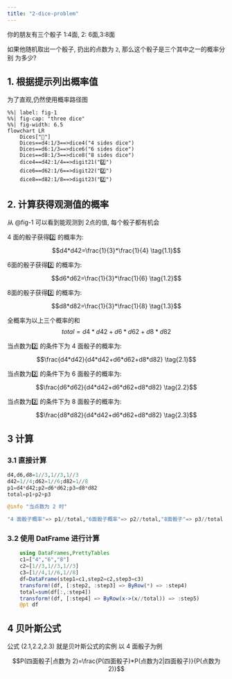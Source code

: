 ```yaml
---
title: "2-dice-problem"
---
```


:::{.callout-note title="简介"}
你的朋友有三个骰子 1:4面, 2: 6面,3:8面

如果他随机取出一个骰子, 扔出的点数为 `2`, 那么这个骰子是三个其中之一的概率分别
为多少?
:::


## 1. 根据提示列出概率值
为了直观,仍然使用概率路径图

```mermaid
%%| label: fig-1
%%| fig-cap: "three dice"
%%| fig-width: 6.5
flowchart LR
    Dices["🎲"]
    Dices==d4:1/3==>dice4("4 sides dice")
    Dices==d6:1/3==>dice6("6 sides dice")
    Dices==d8:1/3==>dice8("8 sides dice")
    dice4==d42:1/4==>digit21("2️⃣")
    dice6==d62:1/6==>digit22("2️⃣")
    dice8==d82:1/8==>digit23("2️⃣")
```

## 2. 计算获得观测值的概率

从 @fig-1 可以看到能观测到 2点的值, 每个骰子都有机会

4 面的骰子获得2️⃣ 的概率为:
$$d4*d42=\frac{1}{3}*\frac{1}{4} \tag{1.1}$$

6面的骰子获得2️⃣ 的概率为:
$$d6*d62=\frac{1}{3}*\frac{1}{6} \tag{1.2}$$


8面的骰子获得2️⃣ 的概率为:
$$d8*d82=\frac{1}{3}*\frac{1}{8} \tag{1.3}$$


全概率为以上三个概率的和
$$total=d4*d42+d6*d62+d8*d82$$

当点数为2️⃣ 的条件下为 4 面骰子的概率为:
$$\frac{d4*d42}{d4*d42+d6*d62+d8*d82} \tag{2.1}$$

当点数为2️⃣ 的条件下为 6 面骰子的概率为:
$$\frac{d6*d62}{d4*d42+d6*d62+d8*d82} \tag{2.2}$$


当点数为2️⃣ 的条件下为 8 面骰子的概率为:
$$\frac{d8*d82}{d4*d42+d6*d62+d8*d82} \tag{2.3}$$


## 3 计算
### 3.1 直接计算
```julia
d4,d6,d8=1//3,1//3,1//3
d42=1//4;d62=1//6;d82=1//8
p1=d4*d42;p2=d6*d62;p3=d8*d82 
total=p1+p2+p3

@info "当点数为 2 时"

"4 面骰子概率"=> p1//total,"6面骰子概率"=> p2//total,"8面骰子"=> p3//total

```

### 3.2 使用 DatFrame 进行计算
```julia
    using DataFrames,PrettyTables
    c1=["4","6️","8️"]
    c2=[1//3,1//3,1//3]
    c3=[1//4,1//6,1//8]
    df=DataFrame(step1=c1,step2=c2,step3=c3)
    transform!(df, [:step2, :step3] => ByRow(*) => :step4)
    total=sum(df[:,:step4])
    transform!(df, [:step4] => ByRow(x->(x//total)) => :step5)
    @pt df
```

## 4 贝叶斯公式 
公式 (2.1,2.2,2.3) 就是贝叶斯公式的实例
以 4 面骰子为例

$$P(四面骰子|点数为 2)=\frac{P(四面骰子)*P(点数为2|四面骰子)}{P(点数为2)}$$









